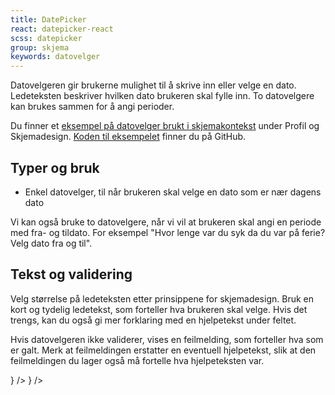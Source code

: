 ```yaml
---
title: DatePicker
react: datepicker-react
scss: datepicker
group: skjema
keywords: datovelger
---
```



<Ingress>
    Datovelgeren gir brukerne mulighet til å skrive inn eller velge en dato. Ledeteksten beskriver hvilken dato brukeren
    skal fylle inn. To datovelgere kan brukes sammen for å angi perioder.
</Ingress>

<ComponentExample
    title="DatePicker"
    component={DatepickerExample}
    knobs={datepickerExampleKnobs}
    codeExample={datepickerExampleCode}
/>

Du finner et [eksempel på datovelger brukt i skjemakontekst](/demoer/skjemavalidering/) under Profil og Skjemadesign. [Koden til eksempelet](https://github.com/fremtind/jokul/blob/main/portal/src/pages/demoer/skjemavalidering.tsx) finner du på GitHub.

## Typer og bruk

-   Enkel datovelger, til når brukeren skal velge en dato som er nær dagens dato

Vi kan også bruke to datovelgere, når vi vil at brukeren skal angi en periode med fra- og tildato. For eksempel "Hvor lenge var du syk da du var på ferie? Velg dato fra og til".

## Tekst og validering

Velg størrelse på ledeteksten etter prinsippene for skjemadesign. Bruk en kort og tydelig ledetekst, som forteller hva brukeren skal velge. Hvis det trengs, kan du også gi mer forklaring med en hjelpetekst under feltet.

Hvis datovelgeren ikke validerer, vises en feilmelding, som forteller hva som er galt. Merk at feilmeldingen erstatter en eventuell hjelpetekst, slik at den feilmeldingen du lager også må fortelle hva hjelpeteksten var.

<Grid>
    <DoDontExample
        type="do"
        description="Hjelpetekst i feilmelding"
        content={<DatePicker label="Fra dato" errorLabel="Du må velge datoen da du først ble syk" />}
    />
    <DoDontExample
        type="dont"
        description="Feilmelding uten hjelp"
        content={<DatePicker label="Fra dato" errorLabel="Du må velge dato" />}
    />
</Grid>

